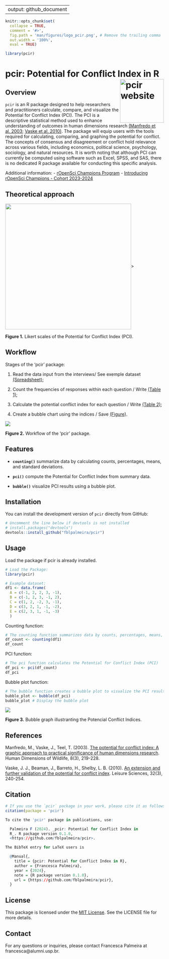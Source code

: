 
---
output: github_document
---

```r
knitr::opts_chunk$set(
  collapse = TRUE,
  comment = '#>',
  fig.path = 'man/figures/logo_pcir.png', # Remove the trailing comma
  out.width = '100%',
  eval = TRUE)

library(pcir)
```

# pcir: Potential for Conflict Index in R <a href="https://fblpalmeira.github.io/pcir/"><img src="man/figures/pcir_logo.png" alt="pcir website" align="right" height="139"/></a>

## Overview

`pcir` is an R package designed to help researchers and practitioners calculate,
compare, and visualize the Potential for Conflict Index (PCI). The PCI is a
descriptive statistical method used to enhance understanding of outcomes in
human dimensions research [(Manfredo et al. 2003;](https://www.tandfonline.com/doi/abs/10.1080/10871200304310) [Vaske et al. 2010)](https://www.tandfonline.com/doi/abs/10.1080/01490401003712648).
The package will equip users with the tools required for calculating, comparing,
and graphing the potential for conflict. The concepts of consensus and
disagreement or conflict hold relevance across various fields, including economics,
political science, psychology, sociology, and natural resources. It is worth
noting that although PCI can currently be computed using software such as Excel,
SPSS, and SAS, there is no dedicated R package available for conducting this
specific analysis.

Additional information:
- [rOpenSci Champions Program](https://ropensci.org/champions/)
- [Introducing rOpenSci Champions - Cohort 2023-2024](https://ropensci.org/blog/2024/02/15/champions-program-champions-2024/)

## Theoretical approach

<img src="man/figures/likert_scales1.png"  align="center" height="400"/>>

**Figure 1.** Likert scales of the Potential for Conflict Index (PCI).

## Workflow

Stages of the 'pcir' package:

1. Read the data input from the interviews/ See exemple dataset [(Spreadsheet)]();

2. Count the frequencies of responses within each question / Write [(Table 1)](https://github.com/fblpalmeira/pcir/blob/main/data/Table1.xlsx);

3. Calculate the potential conflict index for each question / Write [(Table 2)](https://github.com/fblpalmeira/pcir/blob/main/data/Table2.xlsx);

4. Create a bubble chart using the indices / Save [(Figure)](img src="man/figures/output_pci.png").

<img src="man/figures/diagrammer_pcir.png" align="center">

**Figure 2.** Workflow of the 'pcir' package.

## Features

- **`counting()`** summarize data by calculating counts, percentages, means, and
standard deviations.

- **`pci()`** compute the Potential for Conflict Index from summary data.

- **`bubble()`** visualize PCI results using a bubble plot.

## Installation

You can install the development version of `pcir` directly from GitHub:

```r
# Uncomment the line below if devtools is not installed
# install.packages("devtools")
devtools::install_github("fblpalmeira/pcir")
```

## Usage

Load the package if pcir is already installed.

```r
# Load the Package:
library(pcir)
```

```r
# Example dataset:
df1 <- data.frame(
  A = c(-1, 2, 2, 3, -1),
  B = c(-1, 2, 3, -1, 2),
  C = c(1, 2, -2, 3, -1),
  D = c(3, 2, 1, -1, -2),
  E = c(2, 3, 1, -1, -3)
  )
```

Counting function:

```r
# The counting function summarizes data by counts, percentages, means, and standard deviations
df_count <- counting(df1)
df_count
```

PCI function:

```r
# The pci function calculates the Potential for Conflict Index (PCI)
df_pci <- pci(df_count)
df_pci
```

Bubble plot function:

```r
# The bubble function creates a bubble plot to visualize the PCI results
bubble_plot <- bubble(df_pci)
bubble_plot # Display the bubble plot
```

<img src="man/figures/output_pci.png">

**Figure 3.** Bubble graph illustranting the Potencial Conflict Indices.

## References

Manfredo, M., Vaske, J., Teel, T. (2003). [The potential for conflict index: A
graphic approach to practical significance of human dimensions research](https://www.tandfonline.com/doi/abs/10.1080/10871200304310).
Human Dimensions of Wildlife, 8(3), 219-228.

Vaske, J. J., Beaman, J., Barreto, H., Shelby, L. B. (2010). [An extension and
further validation of the potential for conflict index](https://www.tandfonline.com/doi/abs/10.1080/01490401003712648).
Leisure Sciences, 32(3), 240-254.

## Citation

```r
# If you use the `pcir` package in your work, please cite it as follows:
citation(package = 'pcir')
```

```r
To cite the 'pcir' package in publications, use:

  Palmeira F (2024). _pcir: Potential for Conflict Index in
  R_. R package version 0.1.0,
  <https://github.com/fblpalmeira/pcir>.

The BibTeX entry for LaTeX users is

  @Manual{,
    title = {pcir: Potential for Conflict Index in R},
    author = {Francesca Palmeira},
    year = {2024},
    note = {R package version 0.1.0},
    url = {https://github.com/fblpalmeira/pcir},
  }
```

## License

This package is licensed under the [MIT License](https://github.com/fblpalmeira/pcir?tab=MIT-1-ov-file).
See the LICENSE file for more details.

## Contact

For any questions or inquiries, please contact Francesca Palmeira at
francesca@alumni.usp.br.

